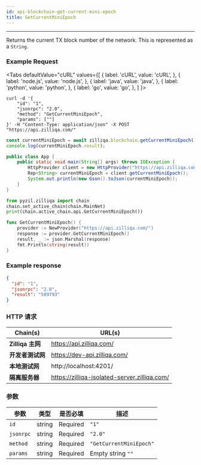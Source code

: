 ```yaml
---
id: api-blockchain-get-current-mini-epoch
title: GetCurrentMiniEpoch
---
```


---
Returns the current TX block number of the network. This is represented as a `String`.

### Example Request



<Tabs
  defaultValue="cURL"
  values={[
    { label: 'cURL', value: 'cURL', },
    { label: 'node.js', value: 'node.js', },
    { label: 'java', value: 'java', },
    { label: 'python', value: 'python', },
    { label: 'go', value: 'go', },
  ]
}>

<TabItem value="cURL">

```shell
curl -d '{
    "id": "1",
    "jsonrpc": "2.0",
    "method": "GetCurrentMiniEpoch",
    "params": [""]
}' -H "Content-Type: application/json" -X POST "https://api.zilliqa.com/"
```
</TabItem>
<TabItem value="node.js">

```js
const currentMiniEpoch = await zilliqa.blockchain.getCurrentMiniEpoch();
console.log(currentMiniEpoch.result);
```
</TabItem>
<TabItem value="java">

```java
public class App {
    public static void main(String[] args) throws IOException {
        HttpProvider client = new HttpProvider("https://api.zilliqa.com/");
        Rep<String> currentMiniEpoch = client.getCurrentMiniEpoch();
        System.out.println(new Gson().toJson(currentMiniEpoch));
    }
}
```
</TabItem>
<TabItem value="python">

```python
from pyzil.zilliqa import chain
chain.set_active_chain(chain.MainNet)
print(chain.active_chain.api.GetCurrentMiniEpoch())
```
</TabItem>

<TabItem value="go">

```go
func GetCurrentMiniEpoch() {
	provider := NewProvider("https://api.zilliqa.com/")
	response := provider.GetCurrentMiniEpoch()
	result, _ := json.Marshal(response)
	fmt.Println(string(result))
}
```
</TabItem>
</Tabs>

### Example response

```json
{
  "id": "1",
  "jsonrpc": "2.0",
  "result": "589793"
}
```

### HTTP 请求

| Chain(s)              | URL(s)                       |
| --------------------- | ---------------------------- |
| **Zilliqa 主网**   | https://api.zilliqa.com/     |
| **开发者测试网** | https://dev-api.zilliqa.com/ |
| **本地测试网**     | http://localhost:4201/       |
| **隔离服务器**   | https://zilliqa-isolated-server.zilliqa.com/ |

### 参数

| 参数 | 类型   | 是否必填 | 描述                                                |
| --------- | ------ | -------- | ----------------------- |
| `id`      | string | Required | `"1"`                   |
| `jsonrpc` | string | Required | `"2.0"`                 |
| `method`  | string | Required | `"GetCurrentMiniEpoch"` |
| `params`  | string | Required | Empty string `""`       |